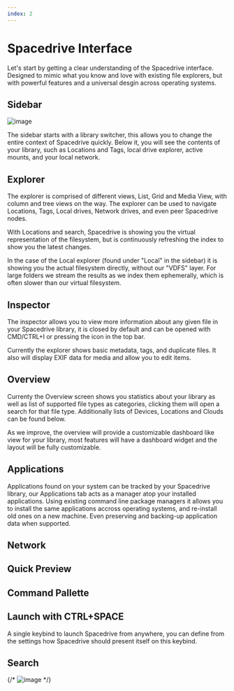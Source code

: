 ```yaml
---
index: 2
---
```


# Spacedrive Interface

Let's start by getting a clear understanding of the Spacedrive interface. Designed to mimic what you know and love with existing file explorers, but with powerful features and a universal desgin across operating systems.

## Sidebar

![image](/library_switcher.webp)

The sidebar starts with a library switcher, this allows you to change the entire context of Spacedrive quickly. Below it, you will see the contents of your library, such as Locations and Tags, local drive explorer, active mounts, and your local network.

## Explorer

The explorer is comprised of different views, List, Grid and Media View, with column and tree views on the way. The explorer can be used to navigate Locations, Tags, Local drives, Network drives, and even peer Spacedrive nodes.

With Locations and search, Spacedrive is showing you the virtual representation of the filesystem, but is continuously refreshing the index to show you the latest changes.

In the case of the Local explorer (found under "Local" in the sidebar) it is showing you the actual filesystem directly, without our "VDFS" layer. For large folders we stream the results as we index them ephemerally, which is often slower than our virtual filesystem.

## Inspector

The inspector allows you to view more information about any given file in your Spacedrive library, it is closed by default and can be opened with CMD/CTRL+I or pressing the icon in the top bar.

Currently the explorer shows basic metadata, tags, and duplicate files. It also will display EXIF data for media and allow you to edit items.

## Overview

Currenty the Overview screen shows you statistics about your library as well as list of supported file types as categories, clicking them will open a search for that file type. Additionally lists of Devices, Locations and Clouds can be found below.

As we improve, the overview will provide a customizable dashboard like view for your library, most features will have a dashboard widget and the layout will be fully customizable.

## Applications

<Notice type="info" text="This feature is coming in mid May 2024" />

Applications found on your system can be tracked by your Spacedrive library, our Applications tab acts as a manager atop your installed applications. Using existing command line package managers it allows you to install the same applications accross operating systems, and re-install old ones on a new machine. Even preserving and backing-up application data when supported.

## Network

## Quick Preview

## Command Pallette

## Launch with CTRL+SPACE

<Notice type="info" text="This feature is coming in mid April 2024" />

A single keybind to launch Spacedrive from anywhere, you can define from the settings how Spacedrive should present itself on this keybind.

## Search

{/* ![image](/thumbnails.webp) */}
